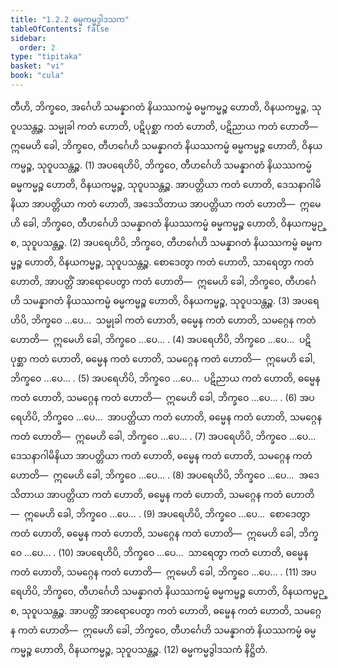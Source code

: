 ```yaml
---
title: "1.2.2 ဓမ္မကမ္မဒွါဒသက"
tableOfContents: false
sidebar:
  order: 2
type: "tipitaka"
basket: "vi"
book: "cula"
---
```



<DynamicBreadcrumb />

<Division number="14" book="cula" e="ch" v="4" p="16">

<Paragraph number="80" book="cula">
တီဟိ, ဘိက္ခဝေ, အင်္ဂေဟိ သမန္နာဂတံ နိယဿကမ္မံ ဓမ္မကမ္မဉ္စ ဟောတိ, ဝိနယကမ္မဉ္စ, သုဝူပသန္တဉ္စ. သမ္မုခါ ကတံ ဟောတိ, ပဋိပုစ္ဆာ ကတံ ဟောတိ, ပဋိညာယ ကတံ ဟောတိ—  ဣမေဟိ ခေါ, ဘိက္ခဝေ, တီဟင်္ဂေဟိ သမန္နာဂတံ နိယဿကမ္မံ ဓမ္မကမ္မဉ္စ ဟောတိ, ဝိနယကမ္မဉ္စ, သုဝူပသန္တဉ္စ. (1)
</Paragraph>

<Paragraph number="81" book="cula">
အပရေဟိပိ, ဘိက္ခဝေ, တီဟင်္ဂေဟိ သမန္နာဂတံ နိယဿကမ္မံ ဓမ္မကမ္မဉ္စ ဟောတိ, ဝိနယကမ္မဉ္စ, သုဝူပသန္တဉ္စ. အာပတ္တိယာ ကတံ ဟောတိ, ဒေသနာဂါမိနိယာ အာပတ္တိယာ ကတံ ဟောတိ, အဒေသိတာယ အာပတ္တိယာ ကတံ ဟောတိ—  ဣမေဟိ ခေါ, ဘိက္ခဝေ, တီဟင်္ဂေဟိ သမန္နာဂတံ နိယဿကမ္မံ ဓမ္မကမ္မဉ္စ ဟောတိ, ဝိနယကမ္မဉ္စ, သုဝူပသန္တဉ္စ. (2)
</Paragraph>

<Paragraph number="82" book="cula">
အပရေဟိပိ, ဘိက္ခဝေ, တီဟင်္ဂေဟိ သမန္နာဂတံ နိယဿကမ္မံ ဓမ္မကမ္မဉ္စ ဟောတိ, ဝိနယကမ္မဉ္စ, သုဝူပသန္တဉ္စ. စောဒေတွာ ကတံ ဟောတိ, သာရေတွာ ကတံ ဟောတိ, အာပတ္တိံ အာရောပေတွာ ကတံ ဟောတိ—  ဣမေဟိ ခေါ, ဘိက္ခဝေ, တီဟင်္ဂေဟိ သမန္နာဂတံ နိယဿကမ္မံ ဓမ္မကမ္မဉ္စ ဟောတိ, ဝိနယကမ္မဉ္စ, သုဝူပသန္တဉ္စ. (3)
</Paragraph>

<Paragraph number="83" book="cula">
အပရေဟိပိ, ဘိက္ခဝေ …ပေ…  သမ္မုခါ ကတံ ဟောတိ, ဓမ္မေန ကတံ ဟောတိ, သမဂ္ဂေန ကတံ ဟောတိ—  ဣမေဟိ ခေါ, ဘိက္ခဝေ …ပေ… . (4)
</Paragraph>

<Paragraph number="84" book="cula">
အပရေဟိပိ, ဘိက္ခဝေ …ပေ…  ပဋိပုစ္ဆာ ကတံ ဟောတိ, ဓမ္မေန ကတံ ဟောတိ, သမဂ္ဂေန ကတံ ဟောတိ—  ဣမေဟိ ခေါ, ဘိက္ခဝေ …ပေ… . (5)
</Paragraph>

<Paragraph number="85" book="cula">
အပရေဟိပိ, ဘိက္ခဝေ …ပေ…  ပဋိညာယ ကတံ ဟောတိ, ဓမ္မေန ကတံ ဟောတိ, သမဂ္ဂေန ကတံ ဟောတိ—  ဣမေဟိ ခေါ, ဘိက္ခဝေ …ပေ… . (6)
</Paragraph>

<Paragraph number="86" book="cula">
အပရေဟိပိ, ဘိက္ခဝေ …ပေ…  အာပတ္တိယာ ကတံ ဟောတိ, ဓမ္မေန ကတံ ဟောတိ, သမဂ္ဂေန ကတံ ဟောတိ—  ဣမေဟိ ခေါ, ဘိက္ခဝေ …ပေ… . (7)
</Paragraph>

<Paragraph number="87" book="cula">
အပရေဟိပိ, ဘိက္ခဝေ …ပေ…  ဒေသနာဂါမိနိယာ အာပတ္တိယာ ကတံ ဟောတိ, ဓမ္မေန ကတံ ဟောတိ, သမဂ္ဂေန ကတံ ဟောတိ—  ဣမေဟိ ခေါ, ဘိက္ခဝေ …ပေ… . (8)
</Paragraph>

<Paragraph number="88" book="cula">
အပရေဟိပိ, ဘိက္ခဝေ …ပေ…  အဒေသိတာယ အာပတ္တိယာ ကတံ ဟောတိ, ဓမ္မေန ကတံ ဟောတိ, သမဂ္ဂေန ကတံ ဟောတိ—  ဣမေဟိ ခေါ, ဘိက္ခဝေ …ပေ… . (9)
</Paragraph>

<Paragraph number="89" book="cula">
အပရေဟိပိ, ဘိက္ခဝေ …ပေ…  စောဒေတွာ ကတံ ဟောတိ, ဓမ္မေန ကတံ ဟောတိ, သမဂ္ဂေန ကတံ ဟောတိ—  ဣမေဟိ ခေါ, ဘိက္ခဝေ …ပေ… . (10)
</Paragraph>

<Paragraph number="90" book="cula">
အပရေဟိပိ, ဘိက္ခဝေ …ပေ…  သာရေတွာ ကတံ ဟောတိ, ဓမ္မေန ကတံ ဟောတိ, သမဂ္ဂေန ကတံ ဟောတိ—  ဣမေဟိ ခေါ, ဘိက္ခဝေ …ပေ… . (11)
</Paragraph>

<Paragraph number="91" book="cula">
အပရေဟိပိ, ဘိက္ခဝေ, တီဟင်္ဂေဟိ သမန္နာဂတံ နိယဿကမ္မံ ဓမ္မကမ္မဉ္စ ဟောတိ, ဝိနယကမ္မဉ္စ, သုဝူပသန္တဉ္စ. အာပတ္တိံ အာရောပေတွာ ကတံ ဟောတိ, ဓမ္မေန ကတံ ဟောတိ, သမဂ္ဂေန ကတံ ဟောတိ—  ဣမေဟိ ခေါ, ဘိက္ခဝေ, တီဟင်္ဂေဟိ သမန္နာဂတံ နိယဿကမ္မံ ဓမ္မကမ္မဉ္စ ဟောတိ, ဝိနယကမ္မဉ္စ, သုဝူပသန္တဉ္စ. (12)

</Paragraph>
</Division>

<Paragraph number="92" type="center" book="cula">
ဓမ္မကမ္မဒွါဒသကံ နိဋ္ဌိတံ.
</Paragraph>